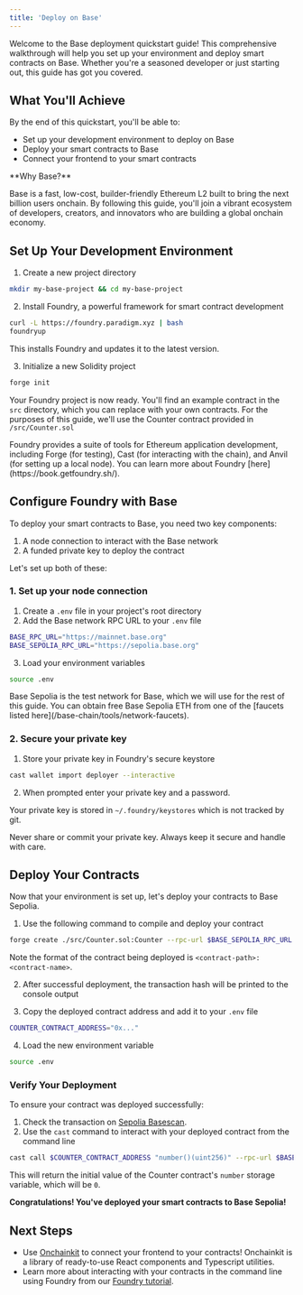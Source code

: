 ```yaml
---
title: 'Deploy on Base'
---
```


Welcome to the Base deployment quickstart guide! This comprehensive walkthrough will help you set up your environment and deploy smart contracts on Base. Whether you're a seasoned developer or just starting out, this guide has got you covered.

## What You'll Achieve

By the end of this quickstart, you'll be able to:

- Set up your development environment to deploy on Base
- Deploy your smart contracts to Base
- Connect your frontend to your smart contracts

<Tip>
**Why Base?**

Base is a fast, low-cost, builder-friendly Ethereum L2 built to bring the next billion users onchain. By following this guide, you'll join a vibrant ecosystem of developers, creators, and innovators who are building a global onchain economy.
</Tip>


## Set Up Your Development Environment

1. Create a new project directory

```bash
mkdir my-base-project && cd my-base-project
```

2. Install Foundry, a powerful framework for smart contract development

```bash
curl -L https://foundry.paradigm.xyz | bash
foundryup
```

This installs Foundry and updates it to the latest version.

3. Initialize a new Solidity project

```bash
forge init
```

Your Foundry project is now ready. You'll find an example contract in the `src` directory, which you can replace with your own contracts. For the purposes of this guide, we'll use the Counter contract provided in `/src/Counter.sol`

<Tip>
Foundry provides a suite of tools for Ethereum application development, including Forge (for testing), Cast (for interacting with the chain), and Anvil (for setting up a local node). You can learn more about Foundry [here](https://book.getfoundry.sh/).
</Tip>


## Configure Foundry with Base

To deploy your smart contracts to Base, you need two key components:

1. A node connection to interact with the Base network
2. A funded private key to deploy the contract

Let's set up both of these:

### 1. Set up your node connection

1. Create a `.env` file in your project's root directory
2. Add the Base network RPC URL to your `.env` file

```bash
BASE_RPC_URL="https://mainnet.base.org"
BASE_SEPOLIA_RPC_URL="https://sepolia.base.org"
```

3. Load your environment variables

```bash
source .env
```

<Tip>
Base Sepolia is the test network for Base, which we will use for the rest of this guide. You can obtain free Base Sepolia ETH from one of the [faucets listed here](/base-chain/tools/network-faucets).
</Tip>


### 2. Secure your private key

1. Store your private key in Foundry's secure keystore

```bash
cast wallet import deployer --interactive
```

2. When prompted enter your private key and a password.

Your private key is stored in `~/.foundry/keystores` which is not tracked by git.

<Warning>
Never share or commit your private key. Always keep it secure and handle with care.
</Warning>


## Deploy Your Contracts

Now that your environment is set up, let's deploy your contracts to Base Sepolia.

1. Use the following command to compile and deploy your contract

```bash
forge create ./src/Counter.sol:Counter --rpc-url $BASE_SEPOLIA_RPC_URL --account deployer
```

Note the format of the contract being deployed is `<contract-path>:<contract-name>`.

2. After successful deployment, the transaction hash will be printed to the console output

3. Copy the deployed contract address and add it to your `.env` file

```bash
COUNTER_CONTRACT_ADDRESS="0x..."
```

4. Load the new environment variable

```bash
source .env
```

### Verify Your Deployment

To ensure your contract was deployed successfully:

1. Check the transaction on [Sepolia Basescan](https://sepolia.basescan.org/).
2. Use the `cast` command to interact with your deployed contract from the command line

```bash
cast call $COUNTER_CONTRACT_ADDRESS "number()(uint256)" --rpc-url $BASE_SEPOLIA_RPC_URL
```
This will return the initial value of the Counter contract's `number` storage variable, which will be `0`.

**Congratulations! You've deployed your smart contracts to Base Sepolia!**

## Next Steps

- Use [Onchainkit](https://onchainkit.com) to connect your frontend to your contracts! Onchainkit is a library of ready-to-use React components and Typescript utilities.
- Learn more about interacting with your contracts in the command line using Foundry from our [Foundry tutorial](/cookbook/smart-contract-development/foundry/deploy-with-foundry).

